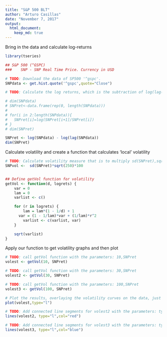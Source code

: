 ```yaml
---
title: "S&P 500 BLT"
author: "Arturo Casillas"
date: "November 7, 2017"
output: 
  html_document:
    keep_md: true
---
```


Bring in the data and calculate log-returns

```r
library(tseries)

## S&P 500 (^GSPC)
###    SNP - SNP Real Time Price. Currency in USD

# TODO: Download the data of SP500 '^gspc'.
SNPdata <- get.hist.quote('^gspc',quote="Close")

# TODO: Calculate the log returns, which is the subtraction of log(lag(SNPdata)) and log(SNPdata)

# dim(SNPdata)
# SNPret<-data.frame(rep(0, length(SNPdata)))
# 
# for(i in 2:length(SNPdata)){
#   SNPret[i]=log(SNPret[i+1]/SNPret[i])
# }
# dim(SNPret)

SNPret <- log(SNPdata) - log(lag(SNPdata))
dim(SNPret)
```

Calculate volatility and create a function that calculates 'local' volatility

```r
# TODO: Calculate volatility measure that is to multiply sd(SNPret),sqrt(250), 100
SNPvol <-  sd(SNPret)*sqrt(250)*100


## Define getVol function for volatility
getVol <- function(d, logrets) {
	var = 0
	lam = 0
	varlist <- c()

	for (r in logrets) {
		lam = lam*(1 - 1/d) + 1
	  var = (1 - 1/lam)*var + (1/lam)*r^2
		varlist <- c(varlist, var)
	}

	sqrt(varlist)
}
```

Apply our function to get volatility graphs and then plot

```r
# TODO: call getVol function with the parameters: 10,SNPret
volest <- getVol(10, SNPret)

# TODO: call getVol function with the parameters: 30,SNPret
volest2 <- getVol(30, SNPret)

# TODO: call getVol function with the parameters: 100,SNPret
volest3 <- getVol(100, SNPret)

# Plot the results, overlaying the volatility curves on the data, just as was done in the S&P example.
plot(volest,type="l")

# TODO: Add connected line segments for volest2 with the parameters: type="l",col="red"
lines(volest2, type="l",col="red")

# TODO: Add connected line segments for volest3 with the parameters: type="l",col="blue"
lines(volest3, type="l",col="blue")
```